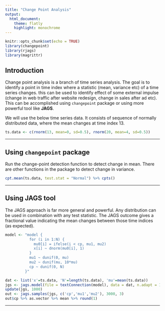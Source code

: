 ---
title: "Change Point Analysis"
output: 
  html_document:
    theme: flatly
    highlight: monochrome
---

```{r setup, include=FALSE, message=FALSE, echo=FALSE}
knitr::opts_chunk$set(echo = TRUE)
library(changepoint)
library(rjags)
library(magrittr)
```

## Introduction

Change point analysis is a branch of time series analysis. The goal is to identify a point in time index where a statistic (mean, variance etc) of a time series changes. this can be used to identify effect of some external impulse (change in web traffic after website redesign, change in sales after ad etc). This can be accomplished using `changepoint` package or using more powerful tool like **JAGS**.

We will use the below time series data. It consists of sequence of normally distributed data, where the mean changes at time index 13.
```{r}
ts.data <- c(rnorm(13, mean=0, sd=0.5), rnorm(20, mean=4, sd=0.5))
```
<hr>

## Using `changepoint` package

Run the change-point detection function to detect change in mean. There are other functions in the package to detect change in variance.
```{r}
cpt.mean(ts.data, test.stat = "Normal") %>% cpts()
```

<hr>

## Using **JAGS** tool

The JAGS approach is far more general and powerful. Any distribution can be used in combination with any test statistic. The JAGS outcome gives a fractional value indicating the mean changes between those time indices (as expected). 

```{r}
model <- "model {
           for (i in 1:N) {
             mu0[i] = ifelse(i < cp, mu1, mu2)
             x[i] ~ dnorm(mu0[i], 1)
           }  
           mu1 ~ dunif(0, mu)
           mu2 ~ dunif(mu, 10*mu)
           cp ~ dunif(0, N)   
         }"

dat <- list('x'=ts.data, 'N'=length(ts.data), 'mu'=mean(ts.data))
jgs <- jags.model(file = textConnection(model), data = dat, n.adapt = 1000)
update(jgs, 1000)
out <- jags.samples(jgs, c('cp','mu1','mu2'), 3000, 3)
out$cp %>% as.vector %>% mean %>% round(1)
```

<hr>
